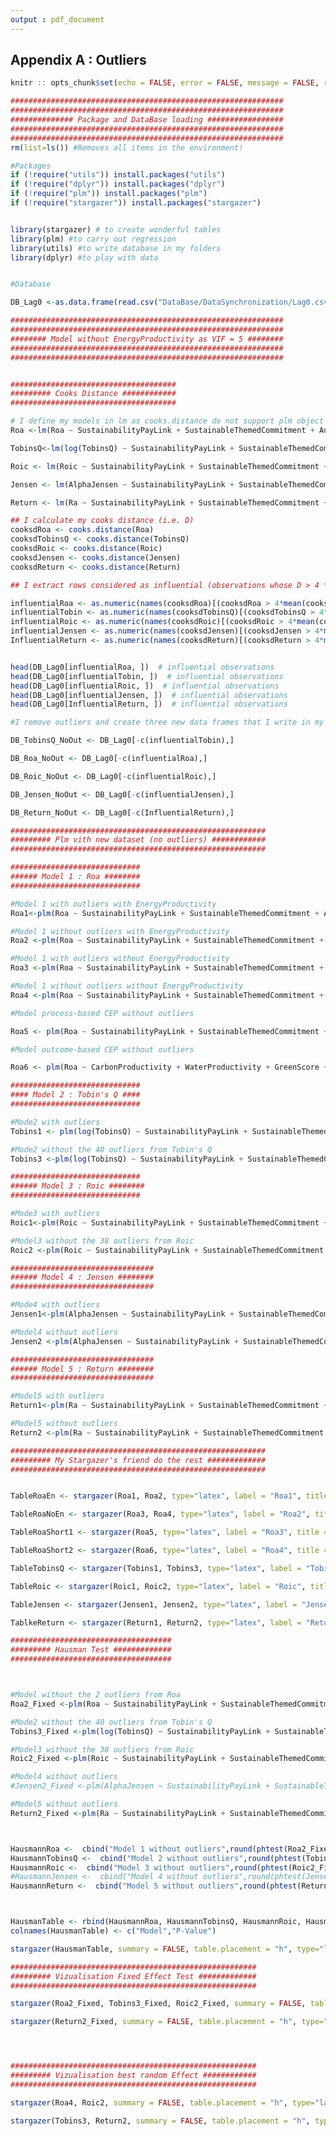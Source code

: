 ```yaml
---
output : pdf_document
---
```

## Appendix A : Outliers {-}

```r

knitr :: opts_chunk$set(echo = FALSE, error = FALSE, message = FALSE, results = 'asis')

```


```r
#############################################################
#############################################################
############## Package and DataBase loading #################
#############################################################
#############################################################
rm(list=ls()) #Removes all items in the environment!

#Packages
if (!require("utils")) install.packages("utils")
if (!require("dplyr")) install.packages("dplyr")
if (!require("plm")) install.packages("plm")
if (!require("stargazer")) install.packages("stargazer")


library(stargazer) # to create wonderful tables
library(plm) #to carry out regression
library(utils) #to write database in my folders
library(dplyr) #to play with data


#Database

DB_Lag0 <-as.data.frame(read.csv("DataBase/DataSynchronization/Lag0.csv", stringsAsFactors=FALSE, header = TRUE))

```






```r

#############################################################
#############################################################
######## Model without EnergyProductivity as VIF = 5 ########
#############################################################
#############################################################


#####################################
######### Cooks Distance ############
#####################################

# I define my models in lm as cooks.distance do not support plm object
Roa <-lm(Roa ~ SustainabilityPayLink + SustainableThemedCommitment + AuditScore + CarbonProductivity + WaterProductivity + GreenScore + WasteProductivity + log(TotalAssets) + NetMargin +  GicsClassification    , data = DB_Lag0)

TobinsQ<-lm(log(TobinsQ) ~ SustainabilityPayLink + SustainableThemedCommitment + AuditScore + CarbonProductivity + WaterProductivity + GreenScore + WasteProductivity + log(TotalAssets) + NetMargin +  GicsClassification    , data = DB_Lag0)

Roic <- lm(Roic ~ SustainabilityPayLink + SustainableThemedCommitment + AuditScore + CarbonProductivity + WaterProductivity + GreenScore + WasteProductivity + log(TotalAssets) + NetMargin +  GicsClassification   , data = DB_Lag0)

Jensen <- lm(AlphaJensen ~ SustainabilityPayLink + SustainableThemedCommitment + AuditScore + CarbonProductivity + WaterProductivity + GreenScore + WasteProductivity + log(TotalAssets) + NetMargin +  GicsClassification   , data = DB_Lag0)

Return <- lm(Ra ~ SustainabilityPayLink + SustainableThemedCommitment + AuditScore + CarbonProductivity + WaterProductivity + GreenScore + WasteProductivity + log(TotalAssets) + NetMargin +  GicsClassification    , data = DB_Lag0)

## I calculate my cooks distance (i.e. D)
cooksdRoa <- cooks.distance(Roa)
cooksdTobinsQ <- cooks.distance(TobinsQ)
cooksdRoic <- cooks.distance(Roic)
cooksdJensen <- cooks.distance(Jensen)
cooksdReturn <- cooks.distance(Return)

## I extract rows considered as influential (observations whose D > 4 * means)

influentialRoa <- as.numeric(names(cooksdRoa)[(cooksdRoa > 4*mean(cooksdRoa, na.rm=T))])  
influentialTobin <- as.numeric(names(cooksdTobinsQ)[(cooksdTobinsQ > 4*mean(cooksdTobinsQ, na.rm=T))])  
influentialRoic <- as.numeric(names(cooksdRoic)[(cooksdRoic > 4*mean(cooksdRoic, na.rm=T))])  
influentialJensen <- as.numeric(names(cooksdJensen)[(cooksdJensen > 4*mean(cooksdJensen, na.rm=T))])  
InfluentialReturn <- as.numeric(names(cooksdReturn)[(cooksdReturn > 4*mean(cooksdReturn, na.rm=T))])  


head(DB_Lag0[influentialRoa, ])  # influential observations 
head(DB_Lag0[influentialTobin, ])  # influential observations 
head(DB_Lag0[influentialRoic, ])  # influential observations 
head(DB_Lag0[influentialJensen, ])  # influential observations 
head(DB_Lag0[InfluentialReturn, ])  # influential observations

#I remove outliers and create three new data frames that I write in my folders

DB_TobinsQ_NoOut <- DB_Lag0[-c(influentialTobin),]

DB_Roa_NoOut <- DB_Lag0[-c(influentialRoa),]

DB_Roic_NoOut <- DB_Lag0[-c(influentialRoic),]

DB_Jensen_NoOut <- DB_Lag0[-c(influentialJensen),]

DB_Return_NoOut <- DB_Lag0[-c(InfluentialReturn),]
```


```r

#########################################################
######### Plm vith new dataset (no outliers) ############
#########################################################

#############################
###### Model 1 : Roa ########
#############################

#Model 1 with outliers with EnergyProductivity
Roa1<-plm(Roa ~ SustainabilityPayLink + SustainableThemedCommitment + AuditScore + CarbonProductivity + EnergyProductivity + WaterProductivity + GreenScore + WasteProductivity + log(TotalAssets) + NetMargin +  GicsClassification    , data = DB_Lag0, index = c("Index", "Year"), model = "random") 

#Model 1 without outliers with EnergyProductivity
Roa2 <-plm(Roa ~ SustainabilityPayLink + SustainableThemedCommitment + AuditScore + CarbonProductivity + EnergyProductivity + WaterProductivity + GreenScore + WasteProductivity + log(TotalAssets) + NetMargin +  GicsClassification     , data = DB_Roa_NoOut, index = c("Index", "Year"), model = "random") 

#Model 1 with outliers without EnergyProductivity
Roa3 <-plm(Roa ~ SustainabilityPayLink + SustainableThemedCommitment + AuditScore + CarbonProductivity + WaterProductivity + GreenScore + WasteProductivity + log(TotalAssets) + NetMargin +  GicsClassification    , data = DB_Lag0, index = c("Index", "Year"), model = "random") 

#Model 1 without outliers without EnergyProductivity
Roa4 <-plm(Roa ~ SustainabilityPayLink + SustainableThemedCommitment + AuditScore + CarbonProductivity + WaterProductivity + GreenScore + WasteProductivity + log(TotalAssets) + NetMargin +  GicsClassification     , data = DB_Roa_NoOut, index = c("Index", "Year"), model = "random") 

#Model process-based CEP without outliers

Roa5 <- plm(Roa ~ SustainabilityPayLink + SustainableThemedCommitment + AuditScore + log(TotalAssets) + NetMargin +  GicsClassification     , data = DB_Roa_NoOut, index = c("Index", "Year"), model = "random") 

#Model outcome-based CEP without outliers

Roa6 <- plm(Roa ~ CarbonProductivity + WaterProductivity + GreenScore + WasteProductivity + log(TotalAssets) + NetMargin +  GicsClassification     , data = DB_Roa_NoOut, index = c("Index", "Year"), model = "random")

#############################
#### Model 2 : Tobin's Q ####
#############################

#Mode2 with outliers
Tobins1 <- plm(log(TobinsQ) ~ SustainabilityPayLink + SustainableThemedCommitment + AuditScore + CarbonProductivity + WaterProductivity + GreenScore + WasteProductivity + log(TotalAssets) + NetMargin +  GicsClassification    , data = DB_Lag0, index = c("Index", "Year"), model = "random")

#Mode2 without the 40 outliers from Tobin's Q
Tobins3 <-plm(log(TobinsQ) ~ SustainabilityPayLink + SustainableThemedCommitment + AuditScore +  CarbonProductivity + WaterProductivity + GreenScore + WasteProductivity + log(TotalAssets) + NetMargin +  GicsClassification    , data = DB_TobinsQ_NoOut, index = c("Index", "Year"), model = "random")

#############################
###### Model 3 : Roic ########
#############################

#Mode3 with outliers
Roic1<-plm(Roic ~ SustainabilityPayLink + SustainableThemedCommitment + AuditScore + CarbonProductivity + WaterProductivity + GreenScore + WasteProductivity + log(TotalAssets) + NetMargin +  GicsClassification    , data = DB_Lag0, index = c("Index", "Year"), model = "random") 

#Model3 without the 38 outliers from Roic
Roic2 <-plm(Roic ~ SustainabilityPayLink + SustainableThemedCommitment + AuditScore + CarbonProductivity + WaterProductivity + GreenScore + WasteProductivity + log(TotalAssets) + NetMargin +  GicsClassification    , data = DB_Roic_NoOut, index = c("Index", "Year"), model = "random") 

################################
###### Model 4 : Jensen ########
################################

#Mode4 with outliers
Jensen1<-plm(AlphaJensen ~ SustainabilityPayLink + SustainableThemedCommitment + AuditScore + CarbonProductivity + WaterProductivity + GreenScore + WasteProductivity + log(TotalAssets) + NetMargin +  GicsClassification + GicsClassification  + GicsClassification , data = DB_Lag0, index = c("Index", "Year"), model = "random") 

#Model4 without outliers 
Jensen2 <-plm(AlphaJensen ~ SustainabilityPayLink + SustainableThemedCommitment + AuditScore + CarbonProductivity + WaterProductivity + GreenScore + WasteProductivity + log(TotalAssets) + NetMargin +  GicsClassification + GicsClassification   + GicsClassification , data = DB_Jensen_NoOut, index = c("Index", "Year"), model = "random") 

################################
###### Model 5 : Return ########
################################

#Model5 with outliers
Return1<-plm(Ra ~ SustainabilityPayLink + SustainableThemedCommitment + AuditScore + CarbonProductivity + WaterProductivity + GreenScore + WasteProductivity + log(TotalAssets) + NetMargin +  GicsClassification    , data = DB_Lag0, index = c("Index", "Year"), model = "random") 

#Model5 without outliers 
Return2 <-plm(Ra ~ SustainabilityPayLink + SustainableThemedCommitment + AuditScore + CarbonProductivity + WaterProductivity + GreenScore + WasteProductivity + log(TotalAssets) + NetMargin +  GicsClassification    , data = DB_Return_NoOut, index = c("Index", "Year"), model = "random") 

#########################################################
######### My Stargazer's friend do the rest #############
#########################################################


TableRoaEn <- stargazer(Roa1, Roa2, type="latex", label = "Roa1", title = "Model 1 - Energy", header = FALSE)

TableRoaNoEn <- stargazer(Roa3, Roa4, type="latex", label = "Roa2", title = "Model 1 - No Energy", header = FALSE)

TableRoaShort1 <- stargazer(Roa5, type="latex", label = "Roa3", title = "Model 1 - Short Version", header = FALSE)

TableRoaShort2 <- stargazer(Roa6, type="latex", label = "Roa4", title = "Model 1 - Short Version", header = FALSE)

TableTobinsQ <- stargazer(Tobins1, Tobins3, type="latex", label = "Tobin", title = "Model 2 - Comparaison with and without outliers", header = FALSE)

TableRoic <- stargazer(Roic1, Roic2, type="latex", label = "Roic", title = "Model 3 - Comparaison with and without outliers", header = FALSE)

TableJensen <- stargazer(Jensen1, Jensen2, type="latex", label = "Jensen", title = "Model 4 - Comparaison with and without outliers", header = FALSE)

TablkeReturn <- stargazer(Return1, Return2, type="latex", label = "Return", title = "Model 5 - Comparaison with and without outliers", header = FALSE)

```


```r

####################################
######### Hausman Test #############
####################################



#Model without the 2 outliers from Roa
Roa2_Fixed <-plm(Roa ~ SustainabilityPayLink + SustainableThemedCommitment + AuditScore + CarbonProductivity + WaterProductivity + GreenScore + WasteProductivity + log(TotalAssets) + NetMargin +  GicsClassification     , data = DB_Roa_NoOut, index = c("Index", "Year"), model = "within") 

#Mode2 without the 40 outliers from Tobin's Q
Tobins3_Fixed <-plm(log(TobinsQ) ~ SustainabilityPayLink + SustainableThemedCommitment + AuditScore +  CarbonProductivity + WaterProductivity + GreenScore + WasteProductivity + log(TotalAssets) + NetMargin +  GicsClassification    , data = DB_TobinsQ_NoOut, index = c("Index", "Year"), model = "within")

#Model3 without the 38 outliers from Roic
Roic2_Fixed <-plm(Roic ~ SustainabilityPayLink + SustainableThemedCommitment + AuditScore + CarbonProductivity + WaterProductivity + GreenScore + WasteProductivity + log(TotalAssets) + NetMargin +  GicsClassification     , data = DB_Roic_NoOut, index = c("Index", "Year"), model = "within") 

#Model4 without outliers 
#Jensen2_Fixed <-plm(AlphaJensen ~ SustainabilityPayLink + SustainableThemedCommitment + AuditScore + CarbonProductivity + WaterProductivity + GreenScore + WasteProductivity + log(TotalAssets) + NetMargin +  GicsClassification     , data = DB_Jensen_NoOut, index = c("Index", "Year"), model = "within") 

#Model5 without outliers 
Return2_Fixed <-plm(Ra ~ SustainabilityPayLink + SustainableThemedCommitment + AuditScore + CarbonProductivity + WaterProductivity + GreenScore + WasteProductivity + log(TotalAssets) + NetMargin +  GicsClassification     , data = DB_Return_NoOut, index = c("Index", "Year"), model = "within") 



HausmannRoa <-  cbind("Model 1 without outliers",round(phtest(Roa2_Fixed,Roa2)$p.value,4))
HausmannTobinsQ <-  cbind("Model 2 without outliers",round(phtest(Tobins3_Fixed,Tobins3)$p.value,4))
HausmannRoic <-  cbind("Model 3 without outliers",round(phtest(Roic2_Fixed,Roic2)$p.value,4))
#HausmannJensen <-  cbind("Model 4 without outliers",round(phtest(Jensen2_Fixed,Jensen2)$p.value,4))
HausmannReturn <-  cbind("Model 5 without outliers",round(phtest(Return2_Fixed,Return2)$p.value,4))



HausmanTable <- rbind(HausmannRoa, HausmannTobinsQ, HausmannRoic, HausmannReturn)
colnames(HausmanTable) <- c("Model","P-Value")

stargazer(HausmanTable, summary = FALSE, table.placement = "h", type="latex", label = "Hausman", title = "Hausman Test PValue", header = FALSE)

#######################################################
######### Vizualisation Fixed Effect Test #############
#######################################################

stargazer(Roa2_Fixed, Tobins3_Fixed, Roic2_Fixed, summary = FALSE, table.placement = "h", type="latex", label = "Fix", title = "Fixed Effect Model - NoOutlier NoEnergy (1/2)", header = FALSE)

stargazer(Return2_Fixed, summary = FALSE, table.placement = "h", type="latex", label = "Fix2", title = "Fixed Effect Model - NoOutlier NoEnergy (2/2)", header = FALSE)




#######################################################
######### Vizualisation best random Effect ############
#######################################################

stargazer(Roa4, Roic2, summary = FALSE, table.placement = "h", type="latex", label = "BestRm1", title = "Best RE Model - No out 1/2 ", header = FALSE)

stargazer(Tobins3, Return2, summary = FALSE, table.placement = "h", type="latex", label = "BestRm2", title = "Best RE Model - No out 2/2", header = FALSE)

```
